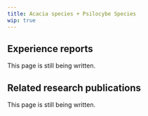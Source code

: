 ---
title: Acacia species + Psilocybe Species
wip: true
---

## Experience reports

This page is still being written.

## Related research publications

This page is still being written.

